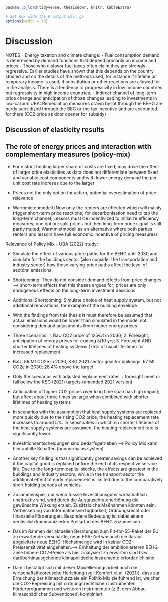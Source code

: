 <!--
Chapter 6 - Discussion
-->

```r
pacman::p_load(tidyverse, thesisdown, knitr, kableExtra)

# Set how wide the R output will go
options(width = 70)
```

# Discussion {#discussion}


NOTES - Energy taxation and climate change:
- Fuel consumption demand is determined by demand functions that depend primarily on income and prices
- Those who disfavor fuel taxes often claim they are strongly regressive. Earlier studies have shown that this depends on the country studied and on the details of the methods used, for instance if lifetime or temporary income is used, if substitution or other reactions are allowed for in the analysis. There is a tendency to progressivity in low income countries but regressivity in high income countries.
- Indirect channel of long-term price change and anticipation of those changes leading to investments in low-carbon UBA: Remediation measures drawn by lot through the BEHG are partly subsidized through the BEG or the tax incentive and are accounted for there (CO2 price as door opener for subsidy) 


## Discussion of elasticity results

## The role of energy prices and interaction with complementary measures (policy-mix)


- For district heating larger share of costs are fixed; may drive the effect of larger price elasticities as data does not differentiate between fixed and variable cost components and with lower energy demand the per-unit cost rate increses due to the larger 

- Prices not the only option for action, potential overestimation of price relevance

- Warmmietenmodell (Now only the renters are effected which will mainly trigger short-term price reactions; for decarbonisation need to tap the long-term channel; Lessors must be incentivized to initialize efficiency measures; one option: split prices but then long-term price signal is still partly muted; Warmmietmodell as an alternative where both parties renters and lessors have full economic incentive of pricing measures)


Relevance of Policy Mix - UBA (2022) study:

- Simulate the effect of various price paths for the BEHG until 2030 and simulate for the buildings sector (also consider the transportation and industry sector) how those varying price paths affect the level of sectoral emissions.

- Shortcoming: They do not consider demand effects from price changes --> short-term effects that this theses argues for; prices are only endogenous effects on the long-term investment desicions.

- Additional Shortcoming: Simulate choice of heat supply system, but not additional renovations, for example of the building envelope

- With the findings from this thesis it must therefore be assumed that actual emissions would be lower than simulated in the model not considering demand adjustments from higher energy prices

- Three scenarios: 1. BaU CO2 price of 125€/t in 2030; 2. Foresight, anticipation of energy prices for coming 5/10 yrs; 3. Foresight AND shorter lifetimes of heating systems (75% of usual life-time) for increased replacement.

- BaU: 86 Mt CO2e in 2030, KSG 2021 sector goal for buildings: 67 Mt CO2e in 2030; 28.4% above the target

- Only the scenarios with adjusted replacement rates + foresight meet or fall below the KSG (2021) targets (amended 2021 version).

- Anticipation of higher CO2 prices over long time span has high impact; but effect about three times as large when combined with shorter lifetimes of heating systems

- In scenarios with the assumption that heat supply systems are replaced more quickly due to the rising CO2 price, the heating replacement rate increases to around 5%. In sensitivities in which no shorter lifetimes of the heat supply systems are assumed, the heating replacement rate is significantly lower.

- Investitionsentscheidungen sind bedarfsgetrieben --> Policy Mix kann hier abhilfe Schaffen (bonus-malus system)

- Another key finding is that significantly greater savings can be achieved if the capital good is replaced before the end of its respective service life. Due to the long-term capital stocks, the effects are greatest in the buildings and industry sectors, while in the transport sector the additional effect of early replacement is limited due to the comparatively short holding periods of vehicles.

- Zusammenspiel: nur wenn fossile Investitionsgüter wirtschaftlich unattraktiv sind, wird durch die Austauschratenerhöhung die gewünschte Wirkung erzielt. Zusätzloiche Maßnahmen könnten sein: Verbesserung von Informationsverfügbarkeit, Ordnungsrecht oder finanzielle Förderungen. Besondere Bedeutung ist dabei einem verlässlich kommunizierten Preispfad des BEHG zuzumessen.

- Das im Rahmen der aktuellen Beratungen zum Fit-for-55-Paket der EU zu erwartende verschärfte, neue ESR-Ziel wie auch die daraus abgeleitete neue BEHG-Höchstmenge wird in keiner CO2-Preissensitivität eingehalten.--> Einhaltung der ambitionierteren BEHG-Ziele höhere CO2-Preise als hier analysiert zu erwarten sind bzw. darüberhinausgehende klimapolitische Instrumente erforderlich sind

- Damit bestätigt sich mit dieser Modellierungsarbeit auch die wirtschaftstheoretische Herleitung (vgl. Kemfert et al. (2021)), dass zur Erreichung der Klimaschutzziele ein Politik-Mix zielführend ist, welcher die CO2-Bepreisung mit ordnungsrechtlichen Instrumenten, Förderprogrammen und weiteren Instrumenten (z.B. dem Abbau klimaschädlicher Subventionen) kombiniert.